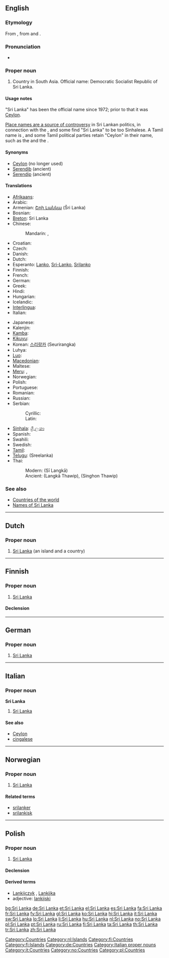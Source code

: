 {{also|Šri Lanka}}
==English==
{{wikipedia}}

===Etymology===
From {{etyl|si}} {{term|sc=Sinh|ශ්‍රී ලංකාව|tr=śrī laṃkā|lang=si}}, from {{etyl|sa}} {{term|sc=Deva|श्री||holy|tr=śrī|lang=sa}} and {{term|sc=Deva|लंका||island|tr=lankā|lang=sa}}.

===Pronunciation===
* {{IPA|/ˌʃɾiː.ˈlaŋ.kaː/}}

===Proper noun===
{{en-proper noun}}

# Country in South Asia. Official name: Democratic Socialist Republic of Sri Lanka.

====Usage notes====
{{wikipedia|Names of Sri Lanka}}
"Sri Lanka" has been the official name since 1972; prior to that it was [[Ceylon]].

[[w:Place names in Sri Lanka#Place names in politics|Place names are a source of controversy]] in Sri Lankan politics, in connection with the {{w|Sri Lankan Civil War}}, and some find "Sri Lanka" to be too Sinhalese. A Tamil name is {{w|Eelam}}, and some Tamil political parties retain "Ceylon" in their name, such as the {{w|All Ceylon Tamil Congress}} and the {{w|Ceylon Workers' Congress}}.

====Synonyms====
* [[Ceylon]] (no longer used)
* [[Serendib]] (ancient)
* [[Serendip]] (ancient)

====Translations====
{{trans-top|a country in South Asia}}
* [[Afrikaans]]: {{t-|af|Sri Lanka|xs=Afrikaans}}
* Arabic: {{t|ar|سريلانكا|f|tr=Sriilaankaa|sc=Arab}}
* Armenian: [[Շրի Լանկա]] (Šri Lanka)
* Bosnian: {{t-|bs|Šri Lanka|f}}
* [[Breton]]: Sri Lanka
* Chinese:
*: Mandarin: {{t|cmn|斯里蘭卡|sc=Hani|xs=Mandarin}},  {{t|cmn|斯里兰卡|tr=Sīlǐlánkǎ|sc=Hani|xs=Mandarin}}
* Croatian: {{t-|hr|Šri Lanka|f}}
* Czech: {{t-|cs|Srí Lanka|f}}
* Danish: {{t-|da|Sri Lanka}}
* Dutch: {{t+|nl|Sri Lanka}}
* Esperanto: [[Lanko]], [[Sri-Lanko]], [[Srilanko]]
* Finnish: {{t+|fi|Sri Lanka}}
* French: {{t+|fr|Sri Lanka}}
* German: {{t+|de|Sri Lanka}}
* Greek: {{t+|el|Σρι Λάνκα|f|tr=Sri Lánka|sc=Grek}}
* Hindi: {{t+|hi|श्रीलंका|tr=shrīlankā|sc=Deva|xs=Hindi}}
* Hungarian: {{t+|hu|Srí Lanka}}
* Icelandic: {{t-|is|Sri Lanka}}
* [[Interlingua]]: {{t-|ia|Sri Lanka|xs=Interlingua}}
* Italian: {{t+|it|Sri Lanka}}
{{trans-mid}}
* Japanese: {{t+|ja|スリランカ|tr=Suriranka|sc=Jpan}}
* Kalenjin: {{tø|kln|Srilanka}}
* [[Kamba]]: {{tø|kam|Srilanka}}
* [[Kikuyu]]: {{tø|ki|Srilanka}}
* Korean: [[스리랑카]] (Seurirangka)
* Luhya: {{tø|luy|Srilanka}}
* [[Luo]]: {{tø|luo|Srilanka}}
* [[Macedonian]]: {{t-|mk|Шри Ланка|f|tr=Šri Lánka|sc=Cyrl|xs=Macedonian}}
* Maltese: {{t-|mt|Sri Lanka|xs=Maltese}}
* [[Meru]]: {{tø|mer|Srilanka}},  {{tø|mer|Srilanka}}
* Norwegian: {{t+|no|Sri Lanka}}
* Polish: {{t+|pl|Sri Lanka|f}}
* Portuguese: {{t+|pt|Sri Lanka}}
* Romanian: {{t|ro|Sri Lanca}}
* Russian: {{t-|ru|Шри-Ланка|f|tr=Šri-Lanká|sc=Cyrl}}
* Serbian:
*: Cyrillic: {{t-|sr|Шри Ланка|f|sc=Cyrl}}
*: Latin: {{t-|sr|Šri Lanka|f}}
* [[Sinhala]]: [[ශ්‍රී ලංකා]] {{IPAchar|(Šrī Laṁkā)}}
* Spanish: {{t+|es|Sri Lanka}}
* Swahili: {{t|sw|Sirilanka}}
* Swedish: {{t-|sv|Sri Lanka}}
* [[Tamil]]: {{t|ta|இலங்கை|tr=Ilaṅkai|sc=Taml|xs=Tamil}}
* [[Telugu]]: {{t|te|శ్రీలంక|sc=Telu}} (Sreelanka)
* Thai:
*: Modern: {{Thai|[[ศรีลังกา]]}} (Sī Langkā)
*: Ancient: {{Thai|[[ลังกาทวีป]]}} (Langkā Thawip), {{Thai|[[สิงหลทวีป]]}} (Singhon Thawip)
{{trans-bottom}}

===See also===
* [[Appendix:Countries of the world|Countries of the world]]
* [[w:Names of Sri Lanka|Names of Sri Lanka]]

[[Category:Countries]]

----

==Dutch==
{{wikipedia|lang=nl}}

===Proper noun===
{{infl|nl|proper noun}}

# [[#English|Sri Lanka]] (an island and a country)

[[Category:nl:Islands]]

----

==Finnish==
{{wikipedia|lang=fi}}

===Proper noun===
{{infl|fi|proper noun}}

# [[#English|Sri Lanka]]

====Declension====
{{fi-decl-kala|Sri Lank|np=1}}

[[Category:fi:Countries]]
[[Category:fi:Islands]]

----

==German==
{{wikipedia|lang=de}}

===Proper noun===
{{infl|de|proper noun|g=n}}

# [[#English|Sri Lanka]]

[[Category:de:Countries]]

----

==Italian==
{{wikipedia|lang=it}}

===Proper noun===
'''Sri Lanka''' {{m}}

# [[#English|Sri Lanka]]

====See also====
* [[Ceylon]]
* [[cingalese]]

[[Category:Italian proper nouns]]
[[Category:it:Countries]]

----

==Norwegian==

===Proper noun===
{{infl|no|proper noun}}

# [[#English|Sri Lanka]]

====Related terms====
* [[srilanker]]
* [[srilankisk]]

[[Category:no:Countries]]

----

==Polish==

===Proper noun===
{{infl|pl|proper noun|g=f}}

# [[#English|Sri Lanka]]

====Declension====
{{pl-decl-noun-sing
|Sri Lanka
|Sri Lanki
|Sri Lance
|Sri Lankę
|Sri Lanką
|Sri Lance
|Sri Lanko
}}

====Derived terms====
* [[Lankijczyk]] {{m}}, [[Lankijka]] {{f}}
* adjective: [[lankijski]]

[[Category:pl:Countries]]

[[bg:Sri Lanka]]
[[de:Sri Lanka]]
[[et:Sri Lanka]]
[[el:Sri Lanka]]
[[es:Sri Lanka]]
[[fa:Sri Lanka]]
[[fr:Sri Lanka]]
[[fy:Sri Lanka]]
[[gl:Sri Lanka]]
[[ko:Sri Lanka]]
[[hi:Sri Lanka]]
[[it:Sri Lanka]]
[[sw:Sri Lanka]]
[[lo:Sri Lanka]]
[[li:Sri Lanka]]
[[hu:Sri Lanka]]
[[nl:Sri Lanka]]
[[no:Sri Lanka]]
[[pl:Sri Lanka]]
[[pt:Sri Lanka]]
[[ru:Sri Lanka]]
[[fi:Sri Lanka]]
[[ta:Sri Lanka]]
[[th:Sri Lanka]]
[[tr:Sri Lanka]]
[[zh:Sri Lanka]]